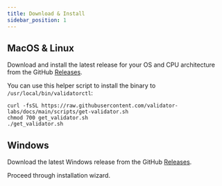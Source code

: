 ```yaml
---
title: Download & Install
sidebar_position: 1
---
```


## MacOS & Linux

Download and install the latest release for your OS and CPU architecture from the GitHub [Releases](https://github.com/validator-labs/validatorctl/releases).

You can use this helper script to install the binary to `/usr/local/bin/validatorctl`:

```shell
curl -fsSL https://raw.githubusercontent.com/validator-labs/docs/main/scripts/get-validator.sh
chmod 700 get_validator.sh
./get_validator.sh
```

## Windows

Download the latest Windows release from the GitHub [Releases](https://github.com/validator-labs/validatorctl/releases/latest).

Proceed through installation wizard.
